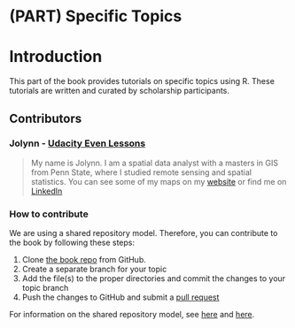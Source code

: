 # (PART) Specific Topics {-}

# Introduction

This part of the book provides tutorials on specific topics using R. These tutorials are written and curated by scholarship participants. 

## Contributors

### Jolynn - [Udacity Even Lessons](#topics-lessons)

>My name is Jolynn. I am a spatial data analyst with a masters in GIS from Penn State, where I studied remote sensing and spatial statistics. You can see some of my maps on my [website]( https://jolynns1.wixsite.com/mgis) or find me on [LinkedIn]( https://www.linkedin.com/in/jolynnschmidt/)

### How to contribute

We are using a shared repository model. Therefore, you can contribute to the book by following these steps:

1. Clone [the book repo](https://github.com/jdbarillas/r4bdsp) from GitHub.
2. Create a separate branch for your topic
3. Add the file(s) to the proper directories and commit the changes to your topic branch 
4. Push the changes to GitHub and submit a [pull request](https://help.github.com/articles/about-pull-requests/)

For information on the shared repository model, see [here](https://gist.github.com/seshness/3943237) and [here](https://github.com/NuCivic/nucivic-process/wiki/Github-Shared-Repository-Model).